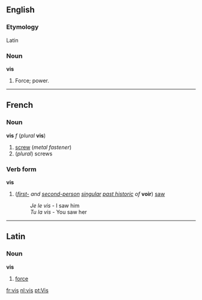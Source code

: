 ==English==
===Etymology===
Latin

===Noun===
'''vis'''

#Force; power.

----
==French==
===Noun===
'''vis''' ''f'' (''plural'' '''vis''')

#[[screw]] (''metal fastener'')
#(''plural'') screws

===Verb form===
'''vis'''

#(''[[first-person|first-]] and [[second-person]] [[singular]] [[past historic]] of'' '''voir''') [[saw]]
#:''Je le vis'' - I saw him
#:''Tu la vis'' - You saw her

----
==Latin==
===Noun===
'''vis'''

#[[force]]

[[fr:vis]]
[[nl:vis]]
[[pt:Vis]]